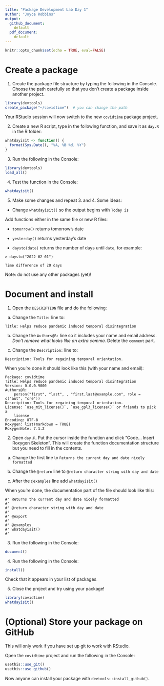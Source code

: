 ```yaml
---
title: "Package Development Lab Day 1"
author: "Joyce Robbins"
output:
  github_document:
    default
  pdf_document:
    default  
---
```


```r
knitr::opts_chunk$set(echo = TRUE, eval=FALSE)
```

# Create a package

1. Create the package file structure by typing the following in the Console. Choose the path carefully so that you don't create a package inside another project. 

```r
library(devtools)
create_package("~/covidtime")  # you can change the path
```

Your RStudio session will now switch to the new `covidtime` package project.


2. Create a new R script, type in the following function, and save it as `day.R` in the R folder:

```r
whatdayisit <- function() {
  format(Sys.Date(), "%A, %B %d, %Y")
}
```

3. Run the following in the Console:

```r
library(devtools)
load_all()
```

4. Test the function in the Console:

```r
whatdayisit()
```

5. Make some changes and repeat 3. and 4. Some ideas:

* Change `whatdayisit()` so the output begins with `Today is`

Add functions either in the same file or new R files:

* `tomorrow()` returns tomorrow's date

* `yesterday()` returns yesterday's date

* `daysto(date)` returns the number of days until `date`, for example:

`> daysto("2022-02-01")`  

`Time difference of 20 days`


Note: do not use any other packages (yet)!

# Document and install

1. Open the `DESCRIPTION` file and do the following:

a) Change the `Title:` line to:

`Title: Helps reduce pandemic induced temporal disintegration`

b) Change the `Authors@R:` line so it includes your name and email address. *Don't remove what looks like an extra comma.* Delete the `comment` part. 

c) Change the `Description:` line to:

`Description: Tools for regaining temporal orientation.`

When you're done it should look like this (with your name and email):

```
Package: covidtime
Title: Helps reduce pandemic induced temporal disintegration
Version: 0.0.0.9000
Authors@R: 
    person("first", "last", , "first.last@example.com", role = c("aut", "cre"))
Description: Tools for regaining temporal orientation.
License: `use_mit_license()`, `use_gpl3_license()` or friends to pick a
    license
Encoding: UTF-8
Roxygen: list(markdown = TRUE)
RoxygenNote: 7.1.2
```

2. Open `day.R`. Put the cursor inside the function and click "Code... Insert Roxygen Skeleton". This will create the function documentation structure but you need to fill in the contents.

a) Change the first line to `Returns the current day and date nicely formatted`

b) Change the `@return` line to `@return character string with day and date`

c) After the `@examples` line add `whatdayisit()` 

When you're done, the documentation part of the file should look like this:

```
#' Returns the current day and date nicely formatted
#'
#' @return character string with day and date
#' 
#' @export
#'
#' @examples
#' whatdayisit()
#' 
```

3. Run the following in the Console:

```r
document()
```

4. Run the following in the Console:

```r
install()
```

Check that it appears in your list of packages. 


5. Close the project and try using your package!

```r
library(covidtime)
whatdayisit()
```

# (Optional) Store your package on GitHub

This will only work if you have set up git to work with RStudio.

Open the `covidtime` project and run the following in the Console:

```r
usethis::use_git()
usethis::use_github()
```

Now anyone can install your package with `devtools::install_github()`.
